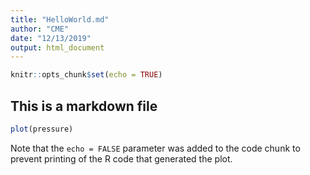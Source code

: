 ---
title: "HelloWorld.md"
author: "CME"
date: "12/13/2019"
output: html_document
---

```{r setup, include=FALSE}
knitr::opts_chunk$set(echo = TRUE)
```

## This is a markdown file



```{r pressure, echo=FALSE}
plot(pressure)
```

Note that the `echo = FALSE` parameter was added to the code chunk to prevent printing of the R code that generated the plot.
